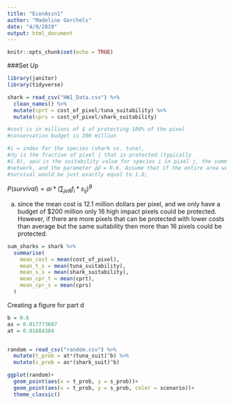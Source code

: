 ```yaml
---
title: "EconAssn1"
author: "Madeline Gorchels"
date: "4/9/2019"
output: html_document
---
```


```r
knitr::opts_chunk$set(echo = TRUE)
```

###Set Up

```r
library(janitor)
library(tidyverse)
```

```r
shark = read_csv("HW1_Data.csv") %>% 
  clean_names() %>% 
  mutate(cprt = cost_of_pixel/tuna_suitability) %>% 
  mutate(cprs = cost_of_pixel/shark_suitability)

#cost is in millions of $ of protecting 100% of the pixel
#conservation budget is 200 million

#i = index for the species (shark vs. tuna), 
#𝑓𝑓𝑗𝑗 is the fraction of pixel j that is protected (typically
#1.0), 𝑠𝑠𝑖𝑖𝑖𝑖 is the suitability value for species i in pixel j, the summation is over all pixels in your reserve
#network, and the parameter 𝛽𝛽 = 0.6. Assume that if the entire area was conserved, the probability of
#survival would be just exactly equal to 1.0; 

```

$P(survival) = ai*(\sum_{jeR} f_i*s_{ij})^B$

a) since the mean cost is 12.1 million dollars per pixel, and we only have a budget of $200 million only 16 high impact pixels could be protected. However, if there are more pixels that can be protected with lower costs than average but the same suitability then more than 16 pixels could be protected. 
```r
sum_sharks = shark %>% 
  summarise(
    mean_cost = mean(cost_of_pixel),
    mean_t_s = mean(tuna_suitability),
    mean_s_s = mean(shark_suitability),
    mean_cpr_t = mean(cprt),
    mean_cpr_s = mean(cprs)
  )
```

Creating a figure for part d

```r


b = 0.6
as = 0.017773607
at = 0.01604304


random = read_csv("random.csv") %>% 
  mutate(t_prob = at*(tuna_suit)^b) %>% 
  mutate(s_prob = as*(shark_suit)^b)

ggplot(random)+
  geom_point(aes(x = t_prob, y = s_prob))+
  geom_point(aes(x = t_prob, y = s_prob, color = scenario))+
  theme_classic()
```


